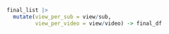 


```r
final_list |>
  mutate(view_per_sub = view/sub,
         view_per_video = view/video) -> final_df
```

